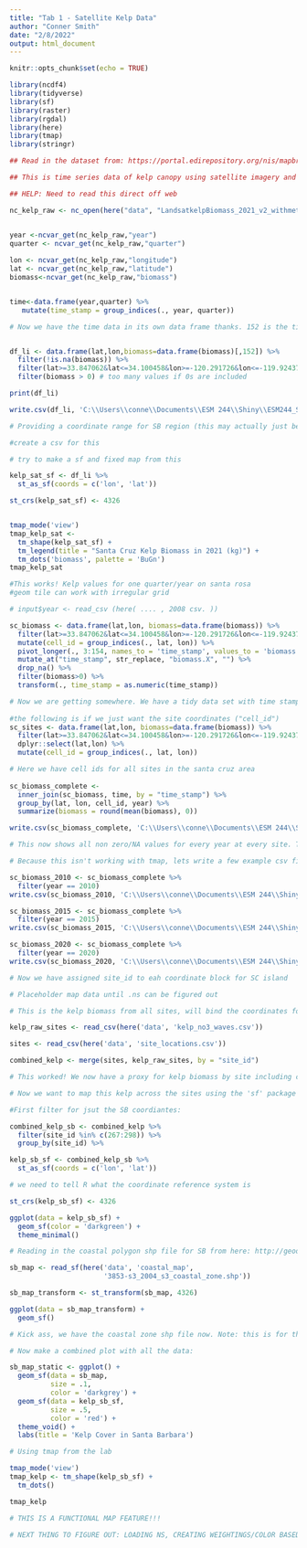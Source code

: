 ```yaml
---
title: "Tab 1 - Satellite Kelp Data"
author: "Conner Smith"
date: "2/8/2022"
output: html_document
---
```


```r
knitr::opts_chunk$set(echo = TRUE)

library(ncdf4)
library(tidyverse)
library(sf)
library(raster)
library(rgdal)
library(here)
library(tmap)
library(stringr)
```

```r
## Read in the dataset from: https://portal.edirepository.org/nis/mapbrowse?scope=knb-lter-sbc&identifier=74.

## This is time series data of kelp canopy using satellite imagery and will be updated regularly. The file is a .ns so we use the 'ncdf4' package. 

## HELP: Need to read this direct off web

nc_kelp_raw <- nc_open(here("data", "LandsatkelpBiomass_2021_v2_withmetadata.nc"))


year <-ncvar_get(nc_kelp_raw,"year")
quarter <- ncvar_get(nc_kelp_raw,"quarter")
  
lon <- ncvar_get(nc_kelp_raw,"longitude")
lat <- ncvar_get(nc_kelp_raw,"latitude")
biomass<-ncvar_get(nc_kelp_raw,"biomass") 


time<-data.frame(year,quarter) %>% 
   mutate(time_stamp = group_indices(., year, quarter))

# Now we have the time data in its own data frame thanks. 152 is the time stamp for Q4 of 2021. Each time_stamp has its own unique ID. 


df_li <- data.frame(lat,lon,biomass=data.frame(biomass)[,152]) %>%
  filter(!is.na(biomass)) %>%
  filter(lat>=33.847062&lat<=34.100458&lon>=-120.291726&lon<=-119.924374) %>%
  filter(biomass > 0) # too many values if 0s are included 

print(df_li)

write.csv(df_li, 'C:\\Users\\conne\\Documents\\ESM 244\\Shiny\\ESM244_SBC_LTER_Shiny\\data\\santa_cruz_kelp_2021.csv', row.names = FALSE)

# Providing a coordinate range for SB region (this may actually just be the islands), still has some NAs, can't drop_na or all observations disappear 

#create a csv for this 

# try to make a sf and fixed map from this 

kelp_sat_sf <- df_li %>% 
  st_as_sf(coords = c('lon', 'lat'))

st_crs(kelp_sat_sf) <- 4326


tmap_mode('view') 
tmap_kelp_sat <- 
  tm_shape(kelp_sat_sf) +
  tm_legend(title = "Santa Cruz Kelp Biomass in 2021 (kg)") +
  tm_dots('biomass', palette = 'BuGn')
tmap_kelp_sat

#This works! Kelp values for one quarter/year on santa rosa 
#geom tile can work with irregular grid 

# input$year <- read_csv (here( .... , 2008 csv. ))

sc_biomass <- data.frame(lat,lon, biomass=data.frame(biomass)) %>%
  filter(lat>=33.847062&lat<=34.100458&lon>=-120.291726&lon<=-119.924374) %>%
  mutate(cell_id = group_indices(., lat, lon)) %>% 
  pivot_longer(., 3:154, names_to = 'time_stamp', values_to = 'biomass') %>% 
  mutate_at("time_stamp", str_replace, "biomass.X", "") %>%
  drop_na() %>% 
  filter(biomass>0) %>% 
  transform(., time_stamp = as.numeric(time_stamp))

# Now we are getting somewhere. We have a tidy data set with time stamps and site IDs, left the coords in for now. Need to ask Nathan how to reference the time stamps across the data 
  
#the following is if we just want the site coordinates ("cell_id")
sc_sites <- data.frame(lat,lon, biomass=data.frame(biomass)) %>%
  filter(lat>=33.847062&lat<=34.100458&lon>=-120.291726&lon<=-119.924374) %>% 
  dplyr::select(lat,lon) %>% 
  mutate(cell_id = group_indices(., lat, lon))

# Here we have cell ids for all sites in the santa cruz area 
  
sc_biomass_complete <- 
  inner_join(sc_biomass, time, by = "time_stamp") %>% 
  group_by(lat, lon, cell_id, year) %>% 
  summarize(biomass = round(mean(biomass), 0))

write.csv(sc_biomass_complete, 'C:\\Users\\conne\\Documents\\ESM 244\\Shiny\\ESM244_SBC_LTER_Shiny\\data\\santa_cruz_kelp_all_years.csv', row.names = FALSE)

# This now shows all non zero/NA values for every year at every site. The time stamps have been assigned actual years and we have averged the biomass for the year to remove the quarterly level observations 

# Because this isn't working with tmap, lets write a few example csv files to call in the shiny 

sc_biomass_2010 <- sc_biomass_complete %>% 
  filter(year == 2010)
write.csv(sc_biomass_2010, 'C:\\Users\\conne\\Documents\\ESM 244\\Shiny\\ESM244_SBC_LTER_Shiny\\data\\santa_cruz_kelp_2010.csv', row.names = FALSE)

sc_biomass_2015 <- sc_biomass_complete %>% 
  filter(year == 2015)
write.csv(sc_biomass_2015, 'C:\\Users\\conne\\Documents\\ESM 244\\Shiny\\ESM244_SBC_LTER_Shiny\\data\\santa_cruz_kelp_2015.csv', row.names = FALSE)

sc_biomass_2020 <- sc_biomass_complete %>% 
  filter(year == 2020)
write.csv(sc_biomass_2020, 'C:\\Users\\conne\\Documents\\ESM 244\\Shiny\\ESM244_SBC_LTER_Shiny\\data\\santa_cruz_kelp_2020.csv', row.names = FALSE)

# Now we have assigned site_id to eah coordinate block for SC island 
```


```r
# Placeholder map data until .ns can be figured out 

# This is the kelp biomass from all sites, will bind the coordinates for the sites after 

kelp_raw_sites <- read_csv(here('data', 'kelp_no3_waves.csv'))

sites <- read_csv(here('data', 'site_locations.csv'))

combined_kelp <- merge(sites, kelp_raw_sites, by = "site_id")

# This worked! We now have a proxy for kelp biomass by site including coordinates. 
```

```r
# Now we want to map this kelp across the sites using the 'sf' package 

#First filter for jsut the SB coordiantes:

combined_kelp_sb <- combined_kelp %>% 
  filter(site_id %in% c(267:298)) %>% 
  group_by(site_id) %>% 

kelp_sb_sf <- combined_kelp_sb %>% 
  st_as_sf(coords = c('lon', 'lat'))

# we need to tell R what the coordinate reference system is 

st_crs(kelp_sb_sf) <- 4326

ggplot(data = kelp_sb_sf) +
  geom_sf(color = 'darkgreen') +
  theme_minimal()

# Reading in the coastal polygon shp file for SB from here: http://geodata.library.ucsb.edu/catalog/3853-s3_2002_s3_reg_coastal 

sb_map <- read_sf(here('data', 'coastal_map',
                       '3853-s3_2004_s3_coastal_zone.shp'))

sb_map_transform <- st_transform(sb_map, 4326)

ggplot(data = sb_map_transform) +
  geom_sf()

# Kick ass, we have the coastal zone shp file now. Note: this is for the entire county so we may need to filter it somehow or jsut include more kelp sites. 

# Now make a combined plot with all the data:

sb_map_static <- ggplot() +
  geom_sf(data = sb_map,
          size = .1,
          color = 'darkgrey') +
  geom_sf(data = kelp_sb_sf,
          size = .5,
          color = 'red') +
  theme_void() +
  labs(title = 'Kelp Cover in Santa Barbara')

# Using tmap from the lab

tmap_mode('view') 
tmap_kelp <- tm_shape(kelp_sb_sf) +
  tm_dots()

tmap_kelp

# THIS IS A FUNCTIONAL MAP FEATURE!!! 

# NEXT THING TO FIGURE OUT: LOADING NS, CREATING WEIGHTINGS/COLOR BASED ON KELP DENSITY AND INCLUDING TIME SERIES FILTER 
```

